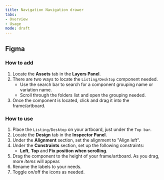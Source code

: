 ```yaml
---
title: Navigation Navigation drawer
tabs: 
- Overview
- Usage
mode: draft
---
```



## Figma

### How to add

1. Locate the **Assets** tab in the **Layers Panel**.
2. There are two ways to locate the `Listing/Desktop` component needed. 
	* Use the search bar to search for a component grouping name or variation name.
	* Scroll through the folders list and open the grouping needed.
3. Once the component is located, click and drag it into the frame/artboard. 


### How to use

1. Place the `Listing/Desktop` on your artboard, just under the `Top bar`. 
2. Locate the **Design** tab in the **Inspector Panel**.
3. Under the **Alignment** section, set the alignment to "Align left".
4. Under the **Constraints** section, set up the following constraints:
    * **Left**, **Top** and **Fix position when scrolling**.
5. Drag the component to the height of your frame/artboard. As you drag, more *items* will appear. 
6. Rename the labels to your needs. 
7. Toggle on/off the icons as needed. 
